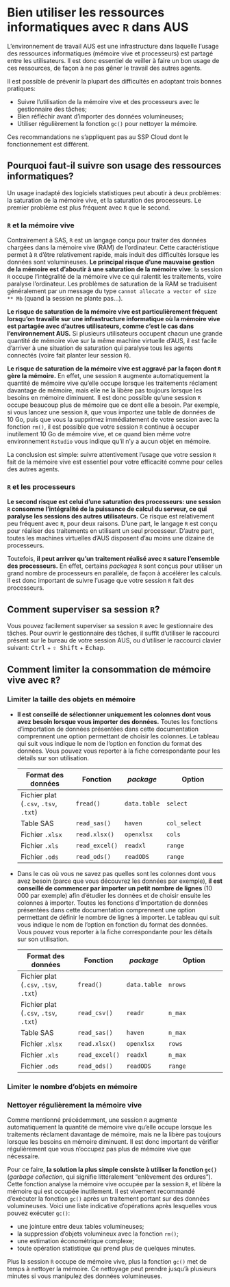 # Bien utiliser les ressources informatiques avec `R` dans AUS

::: {.recommandation data-latex=""}
L'environnement de travail AUS est une infrastructure dans laquelle l'usage des ressources informatiques (mémoire vive et processeurs) est partagé entre les utilisateurs. Il est donc essentiel de veiller à faire un bon usage de ces ressources, de façon à ne pas gêner le travail des autres agents.

Il est possible de prévenir la plupart des difficultés en adoptant trois bonnes pratiques:

- Suivre l'utilisation de la mémoire vive et des processeurs avec le gestionnaire des tâches;
- Bien réfléchir avant d'importer des données volumineuses;
- Utiliser régulièrement la fonction `gc()` pour nettoyer la mémoire.

Ces recommandations ne s'appliquent pas au SSP Cloud dont le fonctionnement est différent.
:::


## Pourquoi faut-il suivre son usage des ressources informatiques?

Un usage inadapté des logiciels statistiques peut aboutir à deux problèmes: la saturation de la mémoire vive, et la saturation des processeurs. Le premier problème est plus fréquent avec `R` que le second.


### `R` et la mémoire vive

Contrairement à SAS, `R` est un langage conçu pour traiter des données chargées dans la mémoire vive (RAM) de l'ordinateur. Cette caractéristique permet à `R` d'être relativement rapide, mais induit des difficultés lorsque les données sont volumineuses. **Le principal risque d'une mauvaise gestion de la mémoire est d'aboutir à une saturation de la mémoire vive**: la session `R` occupe l'intégralité de la mémoire vive ce qui ralentit les traitements, voire paralyse l'ordinateur. Les problèmes de saturation de la RAM se traduisent généralement par un message du type `cannot allocate a vector of size ** Mb` (quand la session ne plante pas...). 

**Le risque de saturation de la mémoire vive est particulièrement fréquent lorsqu'on travaille sur une infrastructure informatique où la mémoire vive est partagée avec d'autres utilisateurs, comme c'est le cas dans l'environnement AUS.** Si plusieurs utilisateurs occupent chacun une grande quantité de mémoire vive sur la même machine virtuelle d'AUS, il est facile d'arriver à une situation de saturation qui paralyse tous les agents connectés (voire fait planter leur session `R`).

**Le risque de saturation de la mémoire vive est aggravé par la façon dont `R` gère la mémoire.** En effet, une session `R` augmente automatiquement la quantité de mémoire vive qu'elle occupe lorsque les traitements réclament davantage de mémoire, mais elle ne la libère pas toujours lorsque les besoins en mémoire diminuent. Il est donc possible qu'une session `R` occupe beaucoup plus de mémoire que ce dont elle a besoin. Par exemple, si vous lancez une session `R`, que vous importez une table de données de 10 Go, puis que vous la supprimez immédiatement de votre session avec la fonction `rm()`, il est possible que votre session `R` continue à occuper inutilement 10 Go de mémoire vive, et ce quand bien même votre environnement `Rstudio` vous indique qu'il n'y a aucun objet en mémoire.

La conclusion est simple: suivre attentivement l'usage que votre session `R` fait de la mémoire vive est essentiel pour votre efficacité comme pour celles des autres agents.

### `R` et les processeurs

**Le second risque est celui d'une saturation des processeurs: une session `R` consomme l'intégralité de la puissance de calcul du serveur, ce qui paralyse les sessions des autres utilisateurs.** Ce risque est relativement peu fréquent avec `R`, pour deux raisons. D'une part, le langage `R` est conçu pour réaliser des traitements en utilisant un seul processeur. D'autre part, toutes les machines virtuelles d'AUS disposent d'au moins une dizaine de processeurs.

Toutefois, **il peut arriver qu'un traitement réalisé avec `R` sature l'ensemble des processeurs.** En effet, certains _packages_ `R` sont conçus pour utiliser un grand nombre de processeurs en parallèle, de façon à accélérer les calculs. Il est donc important de suivre l'usage que votre session `R` fait des processeurs.

## Comment superviser sa session `R`?

Vous pouvez facilement superviser sa session `R` avec le gestionnaire des tâches. Pour ouvrir le gestionnaire des tâches, il suffit d'utiliser le raccourci présent sur le bureau de votre session AUS, ou d'utiliser le raccourci clavier suivant: <kbd>Ctrl</kbd> + <kbd>⇧ Shift</kbd> + <kbd>Echap</kbd>.




## Comment limiter la consommation de mémoire vive avec `R`?

### Limiter la taille des objets en mémoire



- **Il est conseillé de sélectionner uniquement les colonnes dont vous avez besoin lorsque vous importer des données.** Toutes les fonctions d'importation de données présentées dans cette documentation comprennent une option permettant de choisir les colonnes. Le tableau qui suit vous indique le nom de l'option en fonction du format des données. Vous pouvez vous reporter à la fiche correspondante pour les détails sur son utilisation.

    | Format des données  | Fonction | _package_ | Option    |
    |---------------------|-----------|----------|----------------------|
    | Fichier plat (`.csv`, `.tsv`, `.txt`)   | `fread()`   | `data.table`    | `select`   |
    | Table SAS        | `read_sas()`     | `haven`    | `col_select`   |
    | Fichier `.xlsx`  | `read.xlsx()`    | `openxlsx`    | `cols`   |
    | Fichier `.xls`   | `read_excel()`   | `readxl`      | `range`   |
    | Fichier `.ods`   | `read_ods()`     | `readODS`     | `range`   |
    
- Dans le cas où vous ne savez pas quelles sont les colonnes dont vous avez besoin (parce que vous découvrez les données par exemple), **il est conseillé de commencer par importer un petit nombre de lignes** (10 000 par exemple) afin d'étudier les données et de choisir ensuite les colonnes à importer. Toutes les fonctions d'importation de données présentées dans cette documentation comprennent une option permettant de définir le nombre de lignes à importer. Le tableau qui suit vous indique le nom de l'option en fonction du format des données. Vous pouvez vous reporter à la fiche correspondante pour les détails sur son utilisation.

    | Format des données  | Fonction | _package_ | Option    |
    |---------------------|-----------|----------|----------------------|
    | Fichier plat (`.csv`, `.tsv`, `.txt`)   | `fread()`   | `data.table`    | `nrows`   |
    | Fichier plat (`.csv`, `.tsv`, `.txt`)   | `read_csv()`   | `readr`    | `n_max`   |
    | Table SAS   | `read_sas()`   | `haven`    | `n_max`   |
    | Fichier `.xlsx`   | `read.xlsx()`   | `openxlsx`    | `rows`   |
    | Fichier `.xls`   | `read_excel()`   | `readxl`      | `n_max`   |
    | Fichier `.ods`   | `read_ods()`   | `readODS`      | `range`   |




### Limiter le nombre d'objets en mémoire





### Nettoyer régulièrement la mémoire vive

Comme mentionné précédemment, une session `R` augmente automatiquement la quantité de mémoire vive qu'elle occupe lorsque les traitements réclament davantage de mémoire, mais ne la libère pas toujours lorsque les besoins en mémoire diminuent. Il est donc important de vérifier régulièrement que vous n'occupez pas plus de mémoire vive que nécessaire.

Pour ce faire, **la solution la plus simple consiste à utiliser la fonction `gc()`** (_garbage collection_, qui signifie littéralement "enlèvement des ordures"). Cette fonction analyse la mémoire vive occupée par la session `R`, et libère la mémoire qui est occupée inutilement. Il est vivement recommandé d'exécuter la fonction `gc()` après un traitement portant sur des données volumineuses. Voici une liste indicative d'opérations après lesquelles vous pouvez exécuter `gc()`:

- une jointure entre deux tables volumineuses;
- la suppression d'objets volumineux avec la fonction `rm()`;
- une estimation économétrique complexe;
- toute opération statistique qui prend plus de quelques minutes.

::: {.remarque data-latex=""}
Plus la session `R` occupe de mémoire vive, plus la fonction `gc()` met de temps à nettoyer la mémoire. Ce nettoyage peut prendre jusqu'à plusieurs minutes si vous manipulez des données volumineuses. 
:::

